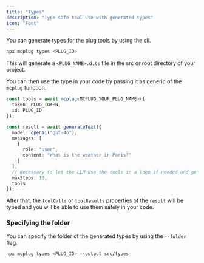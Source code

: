 ```yaml
---
title: "Types"
description: "Type safe tool use with generated types"
icon: "Font"
---
```


You can generate types for the plug tools by using the cli.

```bash
npx mcplug types <PLUG_ID>
```

This will generate a `<PLUG_NAME>.d.ts` file in the src or root directory of your project.

You can then use the type in your code by passing it as generic of the `mcplug` function.

```ts
const tools = await mcplug<MCPLUG_YOUR_PLUG_NAME>({
  token: PLUG_TOKEN,
  id: PLUG_ID
});

const result = await generateText({
  model: openai("gpt-4o"),
  messages: [
    {
      role: "user",
      content: "What is the weather in Paris?"
    }
  ],
  // Necessary to let the LLM use the tools in a loop if needed and generate a response
  maxSteps: 10,
  tools
});
```

After that, the `toolCalls` or `toolResults` properties of the `result` will be typed and you will be able to use them safely in your code.

### Specifying the folder

You can specify the folder of the generated types by using the `--folder` flag.

```bash
npx mcplug types <PLUG_ID> --output src/types
```
